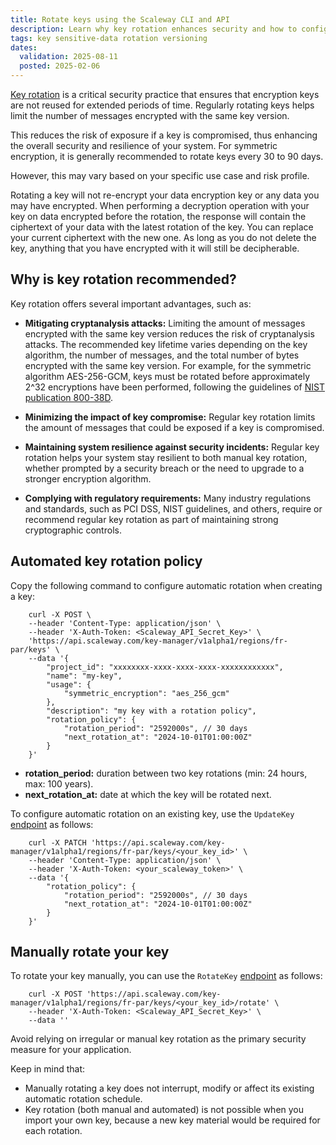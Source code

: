 ```yaml
---
title: Rotate keys using the Scaleway CLI and API
description: Learn why key rotation enhances security and how to configure automated or manual key rotation in Scaleway's Key Manager.
tags: key sensitive-data rotation versioning
dates:
  validation: 2025-08-11
  posted: 2025-02-06
---
```


[Key rotation](/key-manager/concepts/#key-rotation) is a critical security practice that ensures that encryption keys are not reused for extended periods of time. Regularly rotating keys helps limit the number of messages encrypted with the same key version.

This reduces the risk of exposure if a key is compromised, thus enhancing the overall security and resilience of your system. For symmetric encryption, it is generally recommended to rotate keys every 30 to 90 days.

However, this may vary based on your specific use case and risk profile.

<Message type="important">
    Rotating a key will not re-encrypt your data encryption key or any data you may have encrypted. When performing a
    decryption operation with your key on data encrypted before the rotation, the response will contain the ciphertext of your data
    with the latest rotation of the key. You can replace your current ciphertext with the new one.
    As long as you do not delete the key, anything that you have encrypted with it will still be decipherable.
</Message>

## Why is key rotation recommended?

Key rotation offers several important advantages, such as:

- **Mitigating cryptanalysis attacks:** Limiting the amount of messages encrypted with the same key version reduces the risk of
cryptanalysis attacks. The recommended key lifetime varies depending on the key algorithm, the number of messages, and
the total number of bytes encrypted with the same key version. For example, for the symmetric algorithm AES-256-GCM,
keys must be rotated before approximately 2^32 encryptions have been performed, following the guidelines of [NIST
publication 800-38D](https://nvlpubs.nist.gov/nistpubs/Legacy/SP/nistspecialpublication800-38d.pdf).

- **Minimizing the impact of key compromise:** Regular key rotation limits the amount of messages that could be exposed if
a key is compromised.

- **Maintaining system resilience against security incidents:** Regular key rotation helps your system stay resilient to
both manual key rotation, whether prompted by a security breach or the need to upgrade to a stronger encryption algorithm.

- **Complying with regulatory requirements:** Many industry regulations and standards, such as PCI DSS, NIST guidelines, and others,
require or recommend regular key rotation as part of maintaining strong cryptographic controls.

## Automated key rotation policy

Copy the following command to configure automatic rotation when creating a key:

```
    curl -X POST \
    --header 'Content-Type: application/json' \
    --header 'X-Auth-Token: <Scaleway_API_Secret_Key>' \
    'https://api.scaleway.com/key-manager/v1alpha1/regions/fr-par/keys' \
    --data '{
        "project_id": "xxxxxxxx-xxxx-xxxx-xxxx-xxxxxxxxxxxx",
        "name": "my-key",
        "usage": {
            "symmetric_encryption": "aes_256_gcm"
        },
        "description": "my key with a rotation policy",
        "rotation_policy": {
            "rotation_period": "2592000s", // 30 days
            "next_rotation_at": "2024-10-01T01:00:00Z"
        }
    }'
```

- **rotation_period:**  duration between two key rotations (min: 24 hours, max: 100 years).
- **next_rotation_at:** date at which the key will be rotated next.

To configure automatic rotation on an existing key, use the `UpdateKey` [endpoint](https://www.scaleway.com/en/developers/api/key-manager/#path-keys-update-a-key) as follows:

```
    curl -X PATCH 'https://api.scaleway.com/key-manager/v1alpha1/regions/fr-par/keys/<your_key_id>' \
    --header 'Content-Type: application/json' \
    --header 'X-Auth-Token: <your_scaleway_token>' \
    --data '{
        "rotation_policy": {
            "rotation_period": "2592000s", // 30 days
            "next_rotation_at": "2024-10-01T01:00:00Z"
        }
    }'
```

## Manually rotate your key

To rotate your key manually, you can use the `RotateKey` [endpoint](https://www.scaleway.com/en/developers/api/key-manager/#path-keys-rotate-a-key) as follows:

```
    curl -X POST 'https://api.scaleway.com/key-manager/v1alpha1/regions/fr-par/keys/<your_key_id>/rotate' \
    --header 'X-Auth-Token: <Scaleway_API_Secret_Key>' \
    --data ''
```

<Message type="important">
    Avoid relying on irregular or manual key rotation as the primary security measure for your application.
</Message>

Keep in mind that:

- Manually rotating a key does not interrupt, modify or affect its existing automatic rotation schedule.
- Key rotation (both manual and automated) is not possible when you import your own key, because a new key material
would be required for each rotation.

